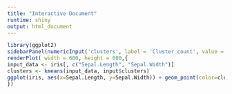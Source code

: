 ```yaml
---
title: "Interactive Document"
runtime: shiny
output: html_document
---
```

```r
library(ggplot2)
sidebarPanel(numericInput('clusters', label = 'Cluster count', value = 3, min = 1, max = 9))
renderPlot( width = 600, height = 600,{
input_data <- iris[, c("Sepal.Length", "Sepal.Width")]
clusters <- kmeans(input_data, input$clusters)
ggplot(iris, aes(x=Sepal.Length, y=Sepal.Width)) + geom_point(color=clusters$cluster) + geom_point(data = data.frame(clusters$centers), shape=4, size=6)
})
```



